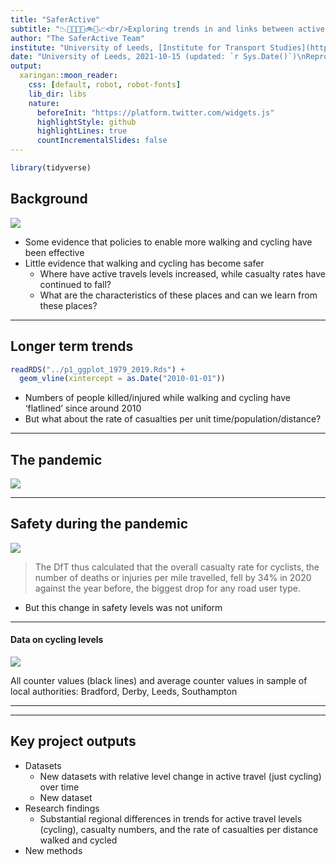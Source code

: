 ```yaml
---
title: "SaferActive"
subtitle: "📉🚂🚅🚎🛴🚲🚶📈<br/>Exploring trends in and links between active travel uptake and road safety"
author: "The SaferActive Team"
institute: "University of Leeds, [Institute for Transport Studies](https://environment.leeds.ac.uk/transport)"
date: "University of Leeds, 2021-10-15 (updated: `r Sys.Date()`)\nReproducible source code: [github.com/saferactive/saferactive](https://github.com/saferactive/saferactive)"
output:
  xaringan::moon_reader:
    css: [default, robot, robot-fonts]
    lib_dir: libs
    nature: 
      beforeInit: "https://platform.twitter.com/widgets.js"
      highlightStyle: github
      highlightLines: true
      countIncrementalSlides: false
---
```


```r
library(tidyverse)
```


## Background

![](https://raw.githubusercontent.com/saferactive/saferactive/master/README_files/figure-gfm/trend-1.png)

- Some evidence that policies to enable more walking and cycling have been effective
- Little evidence that walking and cycling has become safer
  - Where have active travels levels increased, while casualty rates have continued to fall?
  - What are the characteristics of these places and can we learn from these places?

---

## Longer term trends

```r
readRDS("../p1_ggplot_1979_2019.Rds") +
  geom_vline(xintercept = as.Date("2010-01-01"))
```

- Numbers of people killed/injured while walking and cycling have 'flatlined' since around 2010
- But what about the rate of casualties per unit time/population/distance?

---

## The pandemic

![](https://user-images.githubusercontent.com/1825120/133615184-e1782729-9660-4508-8107-2e17ddb49904.png)

---

## Safety during the pandemic

![](https://user-images.githubusercontent.com/1825120/133615412-bc3f3717-5512-4eef-aca2-d08822734b0f.png)

> The DfT thus calculated that the overall casualty rate for cyclists, the number of deaths or injuries per mile travelled, fell by 34% in 2020 against the year before, the biggest drop for any road user type.

- But this change in safety levels was not uniform

---

#### Data on cycling levels

![](https://raw.githubusercontent.com/saferactive/saferactive/master/code/tests/bradford-and-beyond_files/figure-gfm/unnamed-chunk-7-1.png)

All counter values (black lines) and average counter values in sample of local authorities: Bradford, Derby, Leeds, Southampton 

<!-- Reproducible code:  -->
<!-- See https://github.com/saferactive/saferactive/blob/master/code/tests/bradford-and-beyond.md -->

<!-- Todo: update this plot -->

---


---

## Key project outputs

- Datasets
  - New datasets with relative level change in active travel (just cycling) over time
  - New dataset
- Research findings
  - Substantial regional differences in trends for active travel levels (cycling), casualty numbers, and the rate of casualties per distance walked and cycled

- New methods
